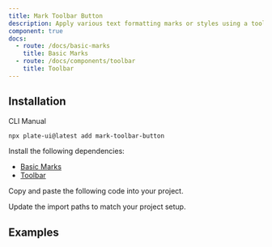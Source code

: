 ```yaml
---
title: Mark Toolbar Button
description: Apply various text formatting marks or styles using a toolbar button.
component: true
docs:
  - route: /docs/basic-marks
    title: Basic Marks
  - route: /docs/components/toolbar
    title: Toolbar
---
```


<ComponentPreview name="playground-demo" id="basicnodes" />

## Installation

<Tabs defaultValue="cli">

<TabsList>
<TabsTrigger value="cli">CLI</TabsTrigger>
<TabsTrigger value="manual">Manual</TabsTrigger>
</TabsList>
<TabsContent value="cli">

```bash
npx plate-ui@latest add mark-toolbar-button
```

</TabsContent>

<TabsContent value="manual">

<Steps>

<Step>

Install the following dependencies:

- [Basic Marks](/docs/basic-marks)
- [Toolbar](/docs/components/toolbar)

</Step>

<Step>

Copy and paste the following code into your project.

</Step>

<ComponentSource name="mark-toolbar-button" />

<Step>

Update the import paths to match your project setup.

</Step>

</Steps>

</TabsContent>

</Tabs>

## Examples

<ComponentSource src="../../templates/plate-playground/src/components/plate-ui/fixed-toolbar-buttons.tsx" />
<ComponentSource src="../../templates/plate-playground/src/components/plate-ui/floating-toolbar-buttons.tsx" />

